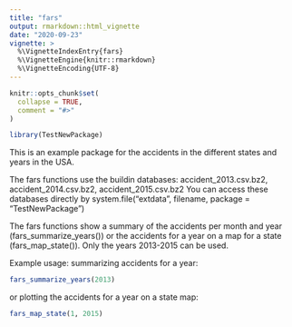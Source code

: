 ```yaml
---
title: "fars"
output: rmarkdown::html_vignette
date: "2020-09-23"
vignette: >
  %\VignetteIndexEntry{fars}
  %\VignetteEngine{knitr::rmarkdown}
  %\VignetteEncoding{UTF-8}
---
```


```r
knitr::opts_chunk$set(
  collapse = TRUE,
  comment = "#>"
)
```

```r
library(TestNewPackage)
```

This is an example package for the accidents in the different states and years in the USA.

The fars functions use the buildin databases: accident_2013.csv.bz2, accident_2014.csv.bz2, accident_2015.csv.bz2
You can access these databases directly by system.file("extdata", filename, package = "TestNewPackage")

The fars functions show a summary of the accidents per month and year (fars_summarize_years()) or the accidents for a year on a map for a state (fars_map_state()). Only the years 2013-2015 can be used.

Example usage:
summarizing accidents for a year:
``` r
fars_summarize_years(2013)
```

or plotting the accidents for a year on a state map:
``` r
fars_map_state(1, 2015)
```
